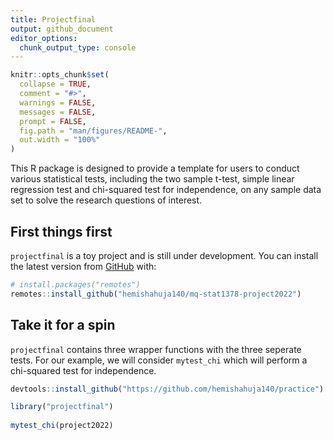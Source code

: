 ```yaml
---
title: Projectfinal
output: github_document
editor_options: 
  chunk_output_type: console
---
```


<!-- README.md is generated from README.Rmd. Please edit that file -->

```r
knitr::opts_chunk$set(
  collapse = TRUE,
  comment = "#>",
  warnings = FALSE, 
  messages = FALSE, 
  prompt = FALSE,
  fig.path = "man/figures/README-",
  out.width = "100%"
)

```



<!-- badges: start -->

<!-- badges: end -->

This R package is designed to provide a template for users to conduct various statistical tests, including the two sample t-test, simple linear regression test and chi-squared test for independence, on any sample data set to solve the research questions of interest.

## First things first

`projectfinal` is a toy project and is still under development. You can install the latest version from [GitHub](https://github.com/) with:

```r
# install.packages("remotes")
remotes::install_github("hemishahuja140/mq-stat1378-project2022")
```

## Take it for a spin

`projectfinal` contains three wrapper functions with the three seperate tests. For our example, we will consider `mytest_chi` which will perform a chi-squared test for independence.

```r
devtools::install_github("https://github.com/hemishahuja140/practice")

library("projectfinal")
 
mytest_chi(project2022)
```


